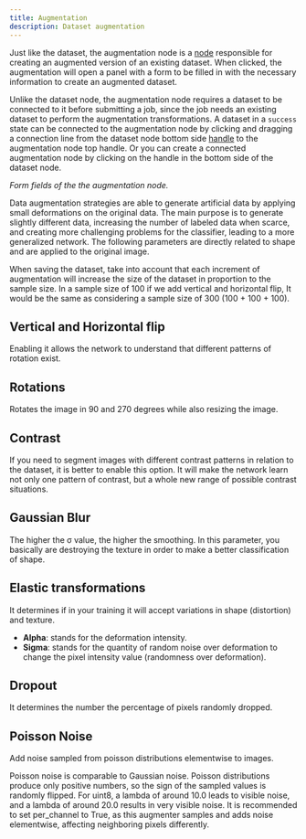 ```yaml
---
title: Augmentation
description: Dataset augmentation
---
```





Just like the dataset, the augmentation node is a
[node](/docs/concepts/workspace#nodes) responsible for creating an augmented
version of an existing dataset. When clicked, the augmentation will open a panel
with a form to be filled in with the necessary information to create an
augmented dataset.

Unlike the dataset node, the augmentation node requires a dataset to be
connected to it before submitting a job, since the job needs an existing dataset
to perform the augmentation transformations. A dataset in a `success` state can
be connected to the augmentation node by clicking and dragging a connection line
from the dataset node bottom side
[handle](/docs/concepts/workspace#node-handles) to the augmentation node top
handle. Or you can create a connected augmentation node by clicking on the
handle in the bottom side of the dataset node.

<ImageZoom
  alt="Augmentation Form"
  src={NodeAugmentation}
  className="!my-0 rounded-sm"
  priority
/>
_Form fields of the the augmentation node._

Data augmentation strategies are able to generate artificial data by applying
small deformations on the original data. The main purpose is to generate
slightly different data, increasing the number of labeled data when scarce, and
creating more challenging problems for the classifier, leading to a more
generalized network. The following parameters are directly related to shape and
are applied to the original image.

<Callout title="Watch out!" type="error">
  When saving the dataset, take into account that each increment of augmentation
  will increase the size of the dataset in proportion to the sample size. In a
  sample size of 100 if we add vertical and horizontal flip, It would be the
  same as considering a sample size of 300 (100 + 100 + 100).
</Callout>

## Vertical and Horizontal flip

Enabling it allows the network to understand that different patterns of rotation
exist.

<ImageZoom
  alt="Vertical Flip"
  src={TrVerticalFlip}
  className="!my-0 rounded-sm"
  priority
/>

## Rotations

Rotates the image in 90 and 270 degrees while also resizing the image.

<ImageZoom
  alt="Rotations"
  src={TrRotations}
  className="!my-0 w-full rounded-sm"
  priority
/>

## Contrast

If you need to segment images with different contrast patterns in relation to
the dataset, it is better to enable this option. It will make the network learn
not only one pattern of contrast, but a whole new range of possible contrast
situations.

<ImageZoom
  alt="Contrast"
  src={TrContrast}
  className="!my-0 rounded-sm"
  priority
/>

## Gaussian Blur

The higher the σ value, the higher the smoothing. In this parameter, you
basically are destroying the texture in order to make a better classification of
shape.

<ImageZoom
  alt="Gaussian Blur"
  src={TrGaussianBlur}
  className="!my-0 rounded-sm"
  priority
/>

## Elastic transformations

It determines if in your training it will accept variations in shape
(distortion) and texture.

- **Alpha**: stands for the deformation intensity.
- **Sigma**: stands for the quantity of random noise over deformation to change
  the pixel intensity value (randomness over deformation).

<ImageZoom
  alt="Elastic Alpha"
  src={TrElasticAlpha}
  className="!my-0 w-full rounded-sm"
  priority
/>

## Dropout

It determines the number the percentage of pixels randomly dropped.

<ImageZoom
  alt="Dropout"
  src={TrDropout}
  className="!my-0 w-full rounded-sm"
  priority
/>

## Poisson Noise

Add noise sampled from poisson distributions elementwise to images.

Poisson noise is comparable to Gaussian noise. Poisson distributions produce
only positive numbers, so the sign of the sampled values is randomly flipped.
For uint8, a lambda of around 10.0 leads to visible noise, and a lambda of
around 20.0 results in very visible noise. It is recommended to set per_channel
to True, as this augmenter samples and adds noise elementwise, affecting
neighboring pixels differently.

<ImageZoom
  alt="Poisson"
  src={TrPoisson}
  className="!my-0 rounded-sm"
  priority
/>
